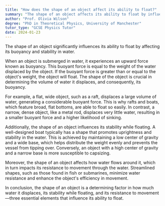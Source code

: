 ```yaml
---
title: "How does the shape of an object affect its ability to float?"
summary: "The shape of an object affects its ability to float by influencing its buoyancy and stability in water."
author: "Prof. Olivia Wilson"
degree: "PhD in Theoretical Physics, University of Manchester"
tutor_type: "GCSE Physics Tutor"
date: 2024-01-23
---
```


The shape of an object significantly influences its ability to float by affecting its buoyancy and stability in water.

When an object is submerged in water, it experiences an upward force known as buoyancy. This buoyant force is equal to the weight of the water displaced by the object. If the buoyant force is greater than or equal to the object's weight, the object will float. The shape of the object is crucial in determining the volume of water it displaces, and consequently, its buoyancy.

For example, a flat, wide object, such as a raft, displaces a large volume of water, generating a considerable buoyant force. This is why rafts and boats, which feature broad, flat bottoms, are able to float so easily. In contrast, a narrow, dense object, like a metal rod, displaces very little water, resulting in a smaller buoyant force and a higher likelihood of sinking.

Additionally, the shape of an object influences its stability while floating. A well-designed boat typically has a shape that promotes uprightness and stability in the water. This is achieved by maintaining a low center of gravity and a wide base, which helps distribute the weight evenly and prevents the vessel from tipping over. Conversely, an object with a high center of gravity and a narrow base is more susceptible to capsizing.

Moreover, the shape of an object affects how water flows around it, which in turn impacts its resistance to movement through the water. Streamlined shapes, such as those found in fish or submarines, minimize water resistance and enhance the object's efficiency in movement.

In conclusion, the shape of an object is a determining factor in how much water it displaces, its stability while floating, and its resistance to movement—three essential elements that influence its ability to float.
    
